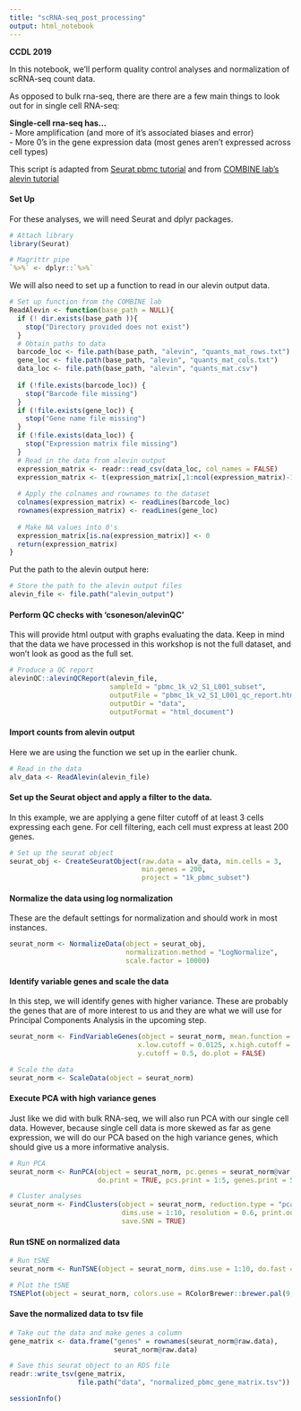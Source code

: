 ```yaml
---
title: "scRNA-seq_post_processing"
output: html_notebook
---
```


**CCDL 2019**

In this notebook, we'll perform quality control analyses and normalization of 
scRNA-seq count data. 

As opposed to bulk rna-seq, there are there are a few main things to look out for
in single cell RNA-seq:

**Single-cell rna-seq has...**  
- More amplification (and more of it's associated biases and error)  
- More 0's in the gene expression data (most genes aren't expressed across cell types)  

This script is adapted from [Seurat pbmc tutorial](https://satijalab.org/seurat/pbmc3k_tutorial.html) 
and from [COMBINE lab's alevin tutorial](https://combine-lab.github.io/alevin-tutorial/2018/alevin-seurat/)

#### Set Up 
For these analyses, we will need Seurat and dplyr packages. 
```r
# Attach library
library(Seurat)

# Magrittr pipe
`%>%` <- dplyr::`%>%`
```

We will also need to set up a function to read in our alevin output data.
```r
# Set up function from the COMBINE lab
ReadAlevin <- function(base_path = NULL){
  if (! dir.exists(base_path )){
    stop("Directory provided does not exist")
  }
  # Obtain paths to data
  barcode_loc <- file.path(base_path, "alevin", "quants_mat_rows.txt")
  gene_loc <- file.path(base_path, "alevin", "quants_mat_cols.txt")
  data_loc <- file.path(base_path, "alevin", "quants_mat.csv")
    
  if (!file.exists(barcode_loc)) {
    stop("Barcode file missing")
  }
  if (!file.exists(gene_loc)) {
    stop("Gene name file missing")
  }
  if (!file.exists(data_loc)) {
    stop("Expression matrix file missing")
  }
  # Read in the data from alevin output
  expression_matrix <- readr::read_csv(data_loc, col_names = FALSE)
  expression_matrix <- t(expression_matrix[,1:ncol(expression_matrix)-1])
    
  # Apply the colnames and rownames to the dataset
  colnames(expression_matrix) <- readLines(barcode_loc)
  rownames(expression_matrix) <- readLines(gene_loc)
    
  # Make NA values into 0's
  expression_matrix[is.na(expression_matrix)] <- 0
  return(expression_matrix)
}
```

Put the path to the alevin output here:
```r
# Store the path to the alevin output files
alevin_file <- file.path("alevin_output")
```

#### Perform QC checks with 'csoneson/alevinQC'
This will provide html output with graphs evaluating the data. Keep in mind that 
the data we have processed in this workshop is not the full dataset, and won't 
look as good as the full set.
```r
# Produce a QC report
alevinQC::alevinQCReport(alevin_file,
                         sampleId = "pbmc_1k_v2_S1_L001_subset", 
                         outputFile = "pbmc_1k_v2_S1_L001_qc_report.html", 
                         outputDir = "data",
                         outputFormat = "html_document")
```

#### Import counts from alevin output
Here we are using the function we set up in the earlier chunk. 
```r
# Read in the data
alv_data <- ReadAlevin(alevin_file)
```

#### Set up the Seurat object and apply a filter to the data. 
In this example, we are applying a gene filter cutoff of at least 3 cells 
expressing each gene. 
For cell filtering, each cell must express at least 200 genes.
```r
# Set up the seurat object 
seurat_obj <- CreateSeuratObject(raw.data = alv_data, min.cells = 3,
                                 min.genes = 200, 
                                 project = "1k_pbmc_subset")
```

#### Normalize the data using log normalization
These are the default settings for normalization and should work in most 
instances. 
```r
seurat_norm <- NormalizeData(object = seurat_obj, 
                             normalization.method = "LogNormalize",
                             scale.factor = 10000)
```

#### Identify variable genes and scale the data
In this step, we will identify genes with higher variance. 
These are probably the genes that are of more interest to us and they are what 
we will use for Principal Components Analysis in the upcoming step.
```r
seurat_norm <- FindVariableGenes(object = seurat_norm, mean.function = ExpMean,
                                x.low.cutoff = 0.0125, x.high.cutoff = 3,
                                y.cutoff = 0.5, do.plot = FALSE)

# Scale the data
seurat_norm <- ScaleData(object = seurat_norm)
```

#### Execute PCA with high variance genes
Just like we did with bulk RNA-seq, we will also run PCA with our single cell data. 
However, because single cell data is more skewed as far as gene expression, we 
will do our PCA based on the high variance genes, which should give us a more 
informative analysis.
```r
# Run PCA
seurat_norm <- RunPCA(object = seurat_norm, pc.genes = seurat_norm@var.genes,
                      do.print = TRUE, pcs.print = 1:5, genes.print = 5)

# Cluster analyses
seurat_norm <- FindClusters(object = seurat_norm, reduction.type = "pca", 
                            dims.use = 1:10, resolution = 0.6, print.output = 0, 
                            save.SNN = TRUE)
```

#### Run tSNE on normalized data
```r
# Run tSNE 
seurat_norm <- RunTSNE(object = seurat_norm, dims.use = 1:10, do.fast = TRUE)

# Plot the tSNE
TSNEPlot(object = seurat_norm, colors.use = RColorBrewer::brewer.pal(9, "Greys"))
```

#### Save the normalized data to tsv file
```r
# Take out the data and make genes a column
gene_matrix <- data.frame("genes" = rownames(seurat_norm@raw.data),
                          seurat_norm@raw.data)

# Save this seurat object to an RDS file
readr::write_tsv(gene_matrix, 
                 file.path("data", "normalized_pbmc_gene_matrix.tsv"))
```

```r
sessionInfo()
```
